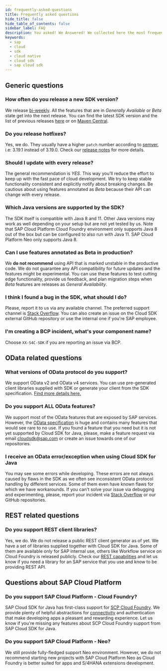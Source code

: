 ```yaml
---
id: frequently-asked-questions
title: Frequently asked questions
hide_title: false
hide_table_of_contents: false
sidebar_label: FAQ
description: You asked! We Answered! We collected here the most frequent question about SAP Cloud SDK for Java.
keywords:
  - sap
  - cloud
  - sdk
  - cloud native
  - cloud sdk
  - sap cloud sdk
---
```


## Generic questions

### How often do you release a new SDK version?

We release [bi-weekly](https://search.maven.org/artifact/com.sap.cloud.sdk/sdk-bom).
All the features that are in _Generally Available_ or _Beta_ state get into the next release.
You can find the latest SDK version and the list of previous releases [here](release-notes-sap-cloud-sdk-for-java) or on [Maven Central](https://search.maven.org/artifact/com.sap.cloud.sdk/sdk-bom).

### Do you release hotfixes?

Yes, we do.
They usually have a higher `patch` number according to [semver](https://semver.org/), i.e: 3.19.1 instead of 3.19.0.
Check our [release notes](release-notes-sap-cloud-sdk-for-java) for more details.

### Should I update with every release?

The general recommendation is _YES_.
This way you'll reduce the effort to keep up with the fast pace of cloud development.
We try to keep stable functionality consistent and explicitly notify about breaking changes.
Be cautious about using features annotated as _Beta_ because their API can change with every release.

### Which Java versions are supported by the SDK?

The SDK itself is compatible with Java 8 and 11.
Other Java versions may work as well depending on your setup but are not yet tested by us.
Note that SAP Cloud Platform Cloud Foundry environment only supports Java 8 out of the box but can be configured to also run with Java 11.
SAP Cloud Platform Neo only supports Java 8.

### Can I use features annotated as Beta in production?

We **do not recommend** using API that is marked unstable in the productive code.
We do not guarantee any API compatibility for future updates and the features might be experimental.
You can use these features to test cutting edge functionality, provide us feedback, and plan migration steps when _Beta_ features are releases as _General Availability_.

### I think I found a bug in the SDK, what should I do?

Please, report it to us via any available channel.
The preferred support channel is [Stack Overflow](https://stackoverflow.com/questions/tagged/sap-cloud-sdk).
You can also create an issue on the Cloud SDK external GitHub repository or use the internal one if you're SAP employee.

### I'm creating a BCP incident, what's your component name?

Choose `XX-S4C-SDK` if you are reporting an issue via BCP.

## OData related questions

### What versions of OData protocol do you support?

We support OData v2 and OData v4 services.
You can use pre-generated client libraries supplied with SDK or generate your client from the SDK specification.
[Find more details here.](features/odata/overview)

### Do you support ALL OData features?

We support most of the OData features that are exposed by SAP services.
However, the [OData specification](https://www.odata.org/documentation/) is huge and contains many features that would see rare to no use.
If you found a feature that you need but it is not yet supported by Cloud SDK for Java, please, make a feature request via email [cloudsdk@sap.com](mailto:cloudsdk@sap.com) or create an issue towards one of our repositories.

### I receive an OData error/exception when using Cloud SDK for Java

You may see some errors while developing.
These errors are not always caused by flaws in the SDK as we often see inconsistent OData protocol handling by different services.
Some of them even have known flaws for which we have workarounds.
If you can't solve your issue via debugging and experimenting, please, report your incident via [Stack Overflow](https://stackoverflow.com/questions/tagged/sap-cloud-sdk) or our GitHub repositories.

## REST related questions

### Do you support REST client libraries?

Yes, we do.
We do not release a public REST client generator as of yet.
We have a set of libraries supplied together with Cloud SDK for Java.
Some of them are available only for SAP internal use, others like Workflow service on Cloud Foundry is released publicly.
Check our [REST capabilities](features/rest/overview) and let us know if you need a library for an SAP service that you use and know to be providing REST API.

## Questions about SAP Cloud Platform

### Do you support SAP Cloud Platform - Cloud Foundry?

SAP Cloud SDK for Java has first-class support for [SCP Cloud Foundry](https://www.sap.com/products/cloud-platform.html).
We provide plenty of helpful abstractions for [connectivity](features/connectivity/sdk-connectivity-destination-service) and authentication that make developing apps a pleasant and rewarding experience.
Let us know if you're missing any features about SCP Cloud Foundry support from SAP Cloud SDK for Java.

### Do you support SAP Cloud Platform - Neo?

We still provide fully-fledged support Neo environment.
However, we do not recommend starting new projects with SAP Cloud Platform Neo as Cloud Foundry is better suited for apps and S/4HANA extensions development.
